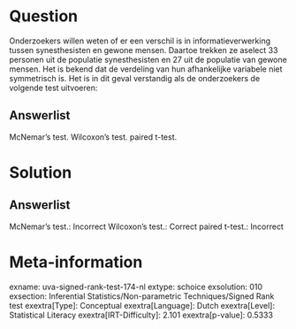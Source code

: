 Question
========

Onderzoekers willen weten of er een verschil is in informatieverwerking
tussen synesthesisten en gewone mensen. Daartoe trekken ze aselect 33
personen uit de populatie synesthesisten en 27 uit de populatie van
gewone mensen. Het is bekend dat de verdeling van hun afhankelijke
variabele niet symmetrisch is. Het is in dit geval verstandig als de
onderzoekers de volgende test uitvoeren:

Answerlist
----------

McNemar's test.
Wilcoxon's test.
paired t-test.

Solution
========

Answerlist
----------

McNemar's test.: Incorrect
Wilcoxon's test.: Correct
paired t-test.: Incorrect

Meta-information
================
exname: uva-signed-rank-test-174-nl
extype: schoice
exsolution: 010
exsection: Inferential Statistics/Non-parametric Techniques/Signed Rank test
exextra[Type]: Conceptual
exextra[Language]: Dutch
exextra[Level]: Statistical Literacy
exextra[IRT-Difficulty]: 2.101
exextra[p-value]: 0.5333
